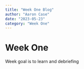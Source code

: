 ```yaml
---
title: "Week One Blog"
author: "Aaron Case"
date: "2023-05-23"
category: "Week One"
---
```


# Week One

Week goal is to learn and debriefing


